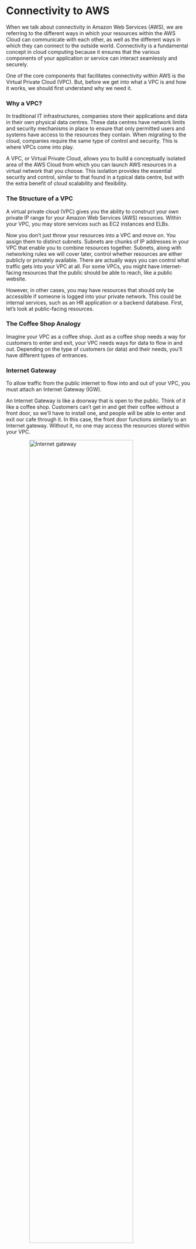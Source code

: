 # Connectivity to AWS

When we talk about connectivity in Amazon Web Services (AWS), we are referring to the different ways in which your resources within the AWS Cloud can communicate with each other, as well as the different ways in which they can connect to the outside world. Connectivity is a fundamental concept in cloud computing because it ensures that the various components of your application or service can interact seamlessly and securely.

One of the core components that facilitates connectivity within AWS is the Virtual Private Cloud (VPC). But, before we get into what a VPC is and how it works, we should first understand why we need it.

### Why a VPC?

In traditional IT infrastructures, companies store their applications and data in their own physical data centres. These data centres have network limits and security mechanisms in place to ensure that only permitted users and systems have access to the resources they contain. When migrating to the cloud, companies require the same type of control and security. This is where VPCs come into play.

A VPC, or Virtual Private Cloud, allows you to build a conceptually isolated area of the AWS Cloud from which you can launch AWS resources in a virtual network that you choose. This isolation provides the essential security and control, similar to that found in a typical data centre, but with the extra benefit of cloud scalability and flexibility.

### The Structure of a VPC

A virtual private cloud (VPC) gives you the ability to construct your own private IP range for your Amazon Web Services (AWS) resources. Within your VPC, you may store services such as EC2 instances and ELBs.

Now you don't just throw your resources into a VPC and move on. You assign them to distinct subnets. Subnets are chunks of IP addresses in your VPC that enable you to combine resources together. Subnets, along with networking rules we will cover later, control whether resources are either publicly or privately available. There are actually ways you can control what traffic gets into your VPC at all. For some VPCs, you might have internet-facing resources that the public should be able to reach, like a public website.

However, in other cases, you may have resources that should only be accessible if someone is logged into your private network. This could be internal services, such as an HR application or a backend database. First, let's look at public-facing resources.

### The Coffee Shop Analogy

Imagine your VPC as a coffee shop. Just as a coffee shop needs a way for customers to enter and exit, your VPC needs ways for data to flow in and out. Depending on the type of customers (or data) and their needs, you'll have different types of entrances.

### Internet Gateway

To allow traffic from the public internet to flow into and out of your VPC, you must attach an Internet Gateway (IGW).

An Internet Gateway is like a doorway that is open to the public. Think of it like a coffee shop. Customers can't get in and get their coffee without a front door, so we'll have to install one, and people will be able to enter and exit our cafe through it. In this case, the front door functions similarly to an Internet gateway. Without it, no one may access the resources stored within your VPC.

<img src="igw.png" alt="Internet gateway" style="width:75%; display: block; margin: auto;">

<p style="text-align: center;">
    <a href="https://explore.skillbuilder.aws/learn/course/134/play/99519/aws-cloud-practitioner-essentials">Source: AWS Cloud Practitioner Essentials</a>
</p>

### Virtual Private Gateway

Next, let's talk about a VPC with all internal private resources. We don't want just anyone from anywhere to be able to reach these resources. So we don't want an Internet Gateway attached to our VPC. Instead, we want a private gateway that only allows people in if they are coming from an approved network, not the public internet. This private doorway is called a Virtual Private Gateway, and it allows you to create a VPN connection between a private network, like your on-premises data centre or internal corporate network to your VPC.

To relate this back to the coffee shop, this would be like having a private bus route going from my building to the coffee shop. If I want to get coffee, I first must badge into the building, thus authenticating my identity, and then I can take the secret bus route to the internal coffee shop that only people from my building can use. So if you want to establish an encrypted VPN connection to your private internal AWS resources, you would need to attach a Virtual Private Gateway to your VPC.

<img src="vpn.png" alt="private gateway" style="width:75%; display: block; margin: auto;">

<p style="text-align: center;">
    <a href="https://explore.skillbuilder.aws/learn/course/134/play/99519/aws-cloud-practitioner-essentials">Source: AWS Cloud Practitioner Essentials</a>
</p>

### AWS Direct Connect

Now the problem with our super secret bus route is that it still uses the open road. It's susceptible to traffic jams and slowdowns caused by the rest of the world going about their business. The same thing is true for VPN connections. They are private and encrypted, but they still use a regular internet connection that has bandwidth that is being shared by many people using the internet.

So what I've done to make things more reliable and less susceptible to slowdowns is I made a totally separate magic doorway that leads directly from the studio into the coffee shop. No one else driving around on the road can slow me down because this is my direct doorway; no one else can use it. What, did you not have a secret magic doorway into your favourite coffee shop? All right, moving on. The point is you still want a private connection, but you want it to be dedicated and shared with no one else. You want the lowest amount of latency possible with the highest amount of security possible.

<img src="direct.png" alt="AWS Direct Connect" style="width:75%; display: block; margin: auto;">

<p style="text-align: center;">
    <a href="https://explore.skillbuilder.aws/learn/course/134/play/99519/aws-cloud-practitioner-essentials">Source: AWS Cloud Practitioner Essentials</a>
</p>

With AWS, you can achieve that using what is called AWS Direct Connect. Direct Connect allows you to establish a completely private, dedicated fibre connection from your data centre to AWS. You work with a Direct Connect partner in your area to establish this connection because, like my magic doorway, AWS Direct Connect provides a physical line that connects your network to your AWS VPC. This can help you meet high regulatory and compliance needs, as well as sidestep any potential bandwidth issues. It's also important to note that one VPC might have multiple types of gateways attached for multiple types of resources all residing in the same VPC, just in different subnets.